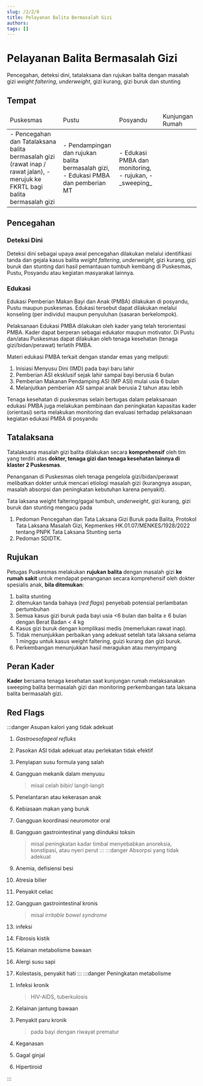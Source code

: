 ```yaml
---
slug: /2/2/8
title: Pelayanan Balita Bermasalah Gizi
authors: 
tags: []
---
```

# Pelayanan Balita Bermasalah Gizi
Pencegahan, deteksi dini, tatalaksana dan rujukan balita dengan masalah gizi _weight faltering_, _underweight_, gizi kurang, gizi buruk dan stunting
## Tempat
<table>
    <thead>
        <tr>
            <td>Puskesmas</td>
            <td>Pustu</td>
            <td>Posyandu</td>
            <td>Kunjungan Rumah</td>
        </tr>
    </thead>
    <tr>
        <td colSpan={2}>
        - Pencegahan dan Tatalaksana balita bermasalah gizi (rawat inap / rawat jalan),
        - merujuk ke FKRTL bagi balita bermasalah gizi
        </td>
        <td>
        - Pendampingan dan rujukan balita bermasalah gizi,
        - Edukasi PMBA dan pemberian MT
        </td>
        <td>
        - Edukasi PMBA dan monitoring,
        - rujukan,
        - _sweeping_
        </td>
    </tr>
</table>

## Pencegahan
### Deteksi Dini
Deteksi dini sebagai upaya awal pencegahan dilakukan melalui identifikasi tanda dan gejala kasus balita _weight faltering_, _underweight,_ gizi kurang, gizi buruk dan stunting dari hasil pemantauan tumbuh kembang di Puskesmas, Pustu, Posyandu atau kegiatan masyarakat lainnya.
### Edukasi
Edukasi Pemberian Makan Bayi dan Anak (PMBA) dilakukan di posyandu, Pustu maupun puskesmas. Edukasi tersebut dapat dilakukan melalui konseling (per individu) maupun penyuluhan (sasaran berkelompok).

Pelaksanaan Edukasi PMBA dilakukan oleh kader yang telah terorientasi PMBA. Kader dapat berperan sebagai edukator maupun motivator. Di Pustu dan/atau Puskesmas dapat dilakukan oleh tenaga kesehatan (tenaga gizi/bidan/perawat) terlatih PMBA.

Materi edukasi PMBA terkait dengan standar emas yang meliputi:
1) Inisiasi Menyusu Dini (IMD) pada bayi baru lahir
2) Pemberian ASI eksklusif sejak lahir sampai bayi berusia 6 bulan
3) Pemberian Makanan Pendamping ASI (MP ASI) mulai usia 6 bulan
4) Melanjutkan pemberian ASI sampai anak berusia 2 tahun atau lebih

Tenaga kesehatan di puskesmas selain bertugas dalam pelaksanaan edukasi PMBA juga melakukan pembinaan dan peningkatan kapasitas kader (orientasi) serta melakukan monitoring dan evaluasi terhadap pelaksanaan kegiatan edukasi PMBA di posyandu

## Tatalaksana

Tatalaksana masalah gizi balita dilakukan secara **komprehensif** oleh tim yang terdiri atas **dokter, tenaga gizi dan tenaga kesehatan lainnya di klaster 2 Puskesmas**.

Penanganan di Puskesmas oleh tenaga pengelola gizi/bidan/perawat melibatkan dokter untuk mencari etiologi masalah gizi (kurangnya asupan, masalah absorpsi dan peningkatan kebutuhan karena penyakit).

Tata laksana weight faltering/gagal tumbuh, _underweight_, gizi kurang, gizi buruk dan stunting mengacu pada 
1. Pedoman Pencegahan dan Tata Laksana Gizi Buruk pada Balita, Protokol Tata Laksana Masalah Gizi, Kepmenkes HK.01.07/MENKES/1928/2022 tentang PNPK Tata Laksana Stunting serta 
2. Pedoman SDIDTK.

## Rujukan
Petugas Puskesmas melakukan **rujukan balita** dengan masalah gizi **ke rumah sakit** untuk mendapat penanganan secara komprehensif oleh dokter spesialis anak, **bila ditemukan**:
1) balita stunting
2) ditemukan tanda bahaya (_red flags_) penyebab potensial perlambatan pertumbuhan
3) Semua kasus gizi buruk pada bayi usia \<6 bulan dan balita ≥ 6 bulan dengan Berat Badan \< 4 kg
4) Kasus gizi buruk dengan komplikasi medis (memerlukan rawat inap).
5) Tidak menunjukkan perbaikan yang adekuat setelah tata laksana selama 1 minggu untuk kasus weight faltering, guizi kurang dan gizi buruk.
6) Perkembangan menunjukkan hasil meragukan atau menyimpang

## Peran Kader
**Kader** bersama tenaga kesehatan saat kunjungan rumah melaksanakan sweeping balita bermasalah gizi dan monitoring perkembangan tata laksana balita bermasalah gizi.

## Red Flags

:::danger Asupan kalori yang tidak adekuat

1) *Gastroesofageal refluks*

2) Pasokan ASI tidak adekuat atau perlekatan tidak efektif

3) Penyiapan susu formula yang salah

4) Gangguan mekanik dalam menyusu 
    > misal celah bibir/ langit-langit

5) Penelantaran atau kekerasan anak

6) Kebiasaan makan yang buruk

7) Gangguan koordinasi neuromotor oral

8) Gangguan gastrointestinal yang diinduksi toksin 
    > misal peningkatan kadar timbal menyebabkan anoreksia, konstipasi, atau nyeri perut
:::
:::danger Absorpsi yang tidak adekuat

1) Anemia, defisiensi besi

10) Atresia bilier

11) Penyakit celiac

12) Gangguan gastrointestinal kronis 
    > misal *irritable bowel syndrome*

13) infeksi

14) Fibrosis kistik

15) Kelainan metabolisme bawaan

16) Alergi susu sapi

17) Kolestasis, penyakit hati 
:::
:::danger Peningkatan metabolisme

1. Infeksi kronik 
    > HIV-AIDS, tuberkulosis

2. Kelainan jantung bawaan

3. Penyakit paru kronik 
    > pada bayi dengan riwayat prematur 
4. Keganasan

5. Gagal ginjal

22. Hipertiroid

:::